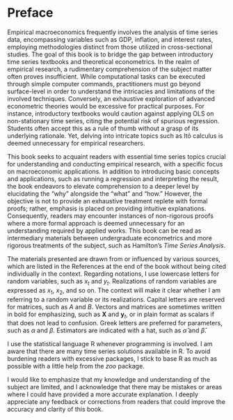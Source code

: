 # Preface {.unnumbered}

Empirical macroeconomics frequently involves the analysis of time series
data, encompassing variables such as GDP, inflation, and interest rates,
employing methodologies distinct from those utilized in cross-sectional
studies. The goal of this book is to bridge the gap between introductory
time series textbooks and theoretical econometrics. In the realm of
empirical research, a rudimentary comprehension of the subject matter
often proves insufficient. While computational tasks can be executed
through simple computer commands, practitioners must go beyond
surface-level in order to understand the intricacies and limitations of
the involved techniques. Conversely, an exhaustive exploration of
advanced econometric theories would be excessive for practical purposes.
For instance, introductory textbooks would caution against applying OLS
on non-stationary time series, citing the potential risk of spurious
regression. Students often accept this as a rule of thumb without a
grasp of its underlying rationale. Yet, delving into intricate topics
such as Itô calculus is deemed unnecessary for empirical researchers.

This book seeks to acquaint readers with essential time series topics
crucial for understanding and conducting empirical research, with a
specific focus on macroeconomic applications. In addition to introducing
basic concepts and applications, such as running a regression and
interpreting the result, the book endeavors to elevate comprehension to
a deeper level by elucidating the "why" alongside the "what" and "how."
However, the objective is not to provide an exhaustive treatment replete
with formal proofs; rather, emphasis is placed on providing intuitive
explanations. Consequently, readers may encounter instances of
non-rigorous proofs where a more formal approach is deemed unnecessary
for an understanding required by applied works. This book can be read as
intermediary materials between undergraduate econometrics and more
rigorous treatments of the subject, such as Hamilton's *Time Series
Analysis*.

The materials presented are drawn from or influenced by various sources,
which are listed in the References at the end of the book without being
cited individually in the context. Regarding notations, I use lowercase
letters for random variables, such as $x_t$ and $y_t$. Realizations of
random variables are expressed as $x_1$, $x_2$, and so on. The context
will make it clear whether I am referring to a random variable or its
realizations. Capital letters are reserved for matrices, such as $A$ and
$B$. Vectors and matrices are sometimes written in bold for emphasizing,
such as $\boldsymbol X$ and $\boldsymbol y_t$, or in plain format as
scalars if that does not lead to confusion. Greek letters are preferred
for parameters, such as $\alpha$ and $\beta$. Estimators are indicated
with a hat, such as $\hat{\alpha}$ and $\hat{\beta}$.

I use the statistical language R whenever programming is involved. I am
aware that there are many time series solutions available in R. To avoid
burdening readers with excessive packages, I stick to base R as much as
possible with a little help from the *zoo* package.

I would like to emphasize that my knowledge and understanding of the
subject are limited, and I acknowledge that there may be mistakes or
areas where I could have provided a more accurate explanation. I deeply
appreciate any feedback or corrections from readers that could improve
the accuracy and clarity of this book.
